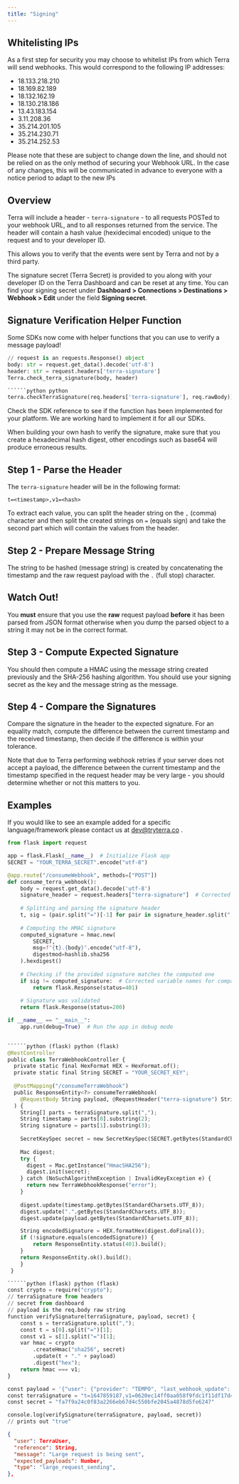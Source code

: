 ```yaml
---
title: "Signing"
---
```

## Whitelisting IPs

As a first step for security you may choose to whitelist IPs from which Terra will send webhooks. This would correspond to the following IP addresses:

*   18.133.218.210
*   18.169.82.189
*   18.132.162.19
*   18.130.218.186
*   13.43.183.154
*   3.11.208.36
*   35.214.201.105
*   35.214.230.71
*   35.214.252.53

  

Please note that these are subject to change down the line, and should not be relied on as the only method of securing your Webhook URL. In the case of any changes, this will be communicated in advance to everyone with a notice period to adapt to the new IPs

## Overview

Terra will include a header - `terra-signature` - to all requests POSTed to your webhook URL, and to all responses returned from the service. The header will contain a hash value (hexidecimal encoded) unique to the request and to your developer ID.

This allows you to verify that the events were sent by Terra and not by a third party.

The signature secret (Terra Secret) is provided to you along with your developer ID on the Terra Dashboard and can be reset at any time. You can find your signing secret under **Dashboard > Connections > Destinations > Webhook > Edit** under the field **Signing secret**.

<Check>

## Signature Verification Helper Function

Some SDKs now come with helper functions that you can use to verify a message payload!

```python python
// request is an requests.Response() object  
body: str = request.get_data().decode('utf-8')
header: str = request.headers['terra-signature']
Terra.check_terra_signature(body, header)

``````python python
terra.checkTerraSignature(req.headers['terra-signature'], req.rawBody))

```

Check the SDK reference to see if the function has been implemented for your platform. We are working hard to implement it for all our SDKs.

</Check>

When building your own hash to verify the signature, make sure that you create a hexadecimal hash digest, other encodings such as base64 will produce erroneous results.

## Step 1 - Parse the Header

The `terra-signature` header will be in the following format:

```terra-signature terra-signature
t=<timestamp>,v1=<hash>

```

To extract each value, you can split the header string on the `,` (comma) character and then split the created strings on `=` (equals sign) and take the second part which will contain the values from the header.

## Step 2 - Prepare Message String

The string to be hashed (message string) is created by concatenating the timestamp and the raw request payload with the `.` (full stop) character.

<Note>

## ️Watch Out!

You **must** ensure that you use the **raw** request payload **before** it has been parsed from JSON format otherwise when you dump the parsed object to a string it may not be in the correct format.

</Note>

## Step 3 - Compute Expected Signature

You should then compute a HMAC using the message string created previously and the SHA-256 hashing algorithm. You should use your signing secret as the key and the message string as the message.

## Step 4 - Compare the Signatures

Compare the signature in the header to the expected signature. For an equality match, compute the difference between the current timestamp and the received timestamp, then decide if the difference is within your tolerance.

Note that due to Terra performing webhook retries if your server does not accept a payload, the difference between the current timestamp and the timestamp specified in the request header may be very large - you should determine whether or not this matters to you.

## Examples

If you would like to see an example added for a specific language/framework please contact us at [dev@tryterra.co](mailto:dev@tryterra.co)
.

```python (flask) python (flask)
from flask import request

app = flask.Flask(__name__)  # Initialize Flask app
SECRET = "YOUR_TERRA_SECRET".encode("utf-8")

@app.route("/consumeWebhook", methods=["POST"])
def consume_terra_webhook():
    body = request.get_data().decode('utf-8')
    signature_header = request.headers["terra-signature"]  # Corrected variable name
    
    # Splitting and parsing the signature header
    t, sig = (pair.split("=")[-1] for pair in signature_header.split(","))
    
    # Computing the HMAC signature
    computed_signature = hmac.new(
        SECRET, 
        msg=f"{t}.{body}".encode("utf-8"),
        digestmod=hashlib.sha256
    ).hexdigest()
    
    # Checking if the provided signature matches the computed one
    if sig != computed_signature:  # Corrected variable names for comparison
        return flask.Response(status=401)
    
    # Signature was validated
    return flask.Response(status=200)

if __name__ == "__main__":
    app.run(debug=True)  # Run the app in debug mode
    

``````python (flask) python (flask)
@RestController
public class TerraWebhookController {
  private static final HexFormat HEX = HexFormat.of();
  private static final String SECRET = "YOUR_SECRET_KEY";
  
  @PostMapping("/consumeTerraWebhook")
  public ResponseEntity<?> consumeTerraWebhook(
    @RequestBody String payload, @RequestHeader("terra-signature") String terraSignature
  ) {
    String[] parts = terraSignature.split(",");
    String timestamp = parts[0].substring(2);
    String signature = parts[1].substring(3);
    
    SecretKeySpec secret = new SecretKeySpec(SECRET.getBytes(StandardCharsets.UTF_8), "HmacSHA256");
    
    Mac digest;
    try {
      digest = Mac.getInstance("HmacSHA256");
      digest.init(secret);
    } catch (NoSuchAlgorithmException | InvalidKeyException e) {
      return new TerraWebhookResponse("error");
    }
    
    digest.update(timestamp.getBytes(StandardCharsets.UTF_8));  
    digest.update(".".getBytes(StandardCharsets.UTF_8));
    digest.update(payload.getBytes(StandardCharsets.UTF_8));

    String encodedSignature = HEX.formatHex(digest.doFinal());
    if (!signature.equals(encodedSignature)) {   
        return ResponseEntity.status(401).build();     
    }       
    return ResponseEntity.ok().build();   
    }
 }

``````python (flask) python (flask)
const crypto = require("crypto");
// terraSignature from headers
// secret from dashboard
// payload is the req.body raw string
function verifySignature(terraSignature, payload, secret) {
    const s = terraSignature.split(",");
    const t = s[0].split("=")[1];
    const v1 = s[1].split("=")[1];
    var hmac = crypto
        .createHmac("sha256", secret)
        .update(t + "." + payload)
        .digest("hex");
    return hmac === v1;
}

const payload = '{"user": {"provider": "TEMPO", "last_webhook_update": null, "user_id": "6dca2b70-c028-42f1-bf18-14474607340c"}, "type": "activity", "data": [{"power_data": {"max_watts": 30.15489683644471, "avg_watts": 25.029001299966765, "power_samples": [{"watts": 31.570639669854252, "timestamp": "2022-03-21T07:45:47.404021+00:00", "timer_duration_seconds": 0}, {"watts": 49.521872663270564, "timestamp": "2022-03-21T07:56:47.404021+00:00", "timer_duration_seconds": 11}, {"watts": 59.91660943401078, "timestamp": "2022-03-21T08:07:47.404021+00:00", "timer_duration_seconds": 22}, {"watts": 15.74394429544796, "timestamp": "2022-03-21T08:18:47.404021+00:00", "timer_duration_seconds": 33}, {"watts": 40.129059383698134, "timestamp": "2022-03-21T08:29:47.404021+00:00", "timer_duration_seconds": 44}]}, "device_data": {"name": null, "serial_number": null, "activation_timestamp": null, "manufacturer": null, "software_version": null, "hardware_version": null, "other_devices": []}, "polyline_map_data": {"summary_polyline": null}, "energy_data": {"energy_kilojoules": null, "energy_planned_kilojoules": null}, "active_durations_data": {"activity_levels_samples": [{"activity_level": 3, "timestamp": "2022-03-21T07:45:47.404021+00:00"}, {"activity_level": 1, "timestamp": "2022-03-21T07:56:47.404021+00:00"}, {"activity_level": 5, "timestamp": "2022-03-21T08:07:47.404021+00:00"}, {"activity_level": 4, "timestamp": "2022-03-21T08:18:47.404021+00:00"}, {"activity_level": 3, "timestamp": "2022-03-21T08:29:47.404021+00:00"}], "vigorous_intensity_seconds": 2930.5394136854634, "inactivity_seconds": 2082.3340560721526, "low_intensity_seconds": 343.34227067114347, "num_continuous_inactive_periods": null, "moderate_intensity_seconds": 3113.324410786543, "rest_seconds": 2543.9016848574306, "activity_seconds": 1135.896454860647}, "TSS_data": {"samples": []}, "movement_data": {"max_pace_minutes_per_kilometre": null, "normalized_speed_metres_per_second": 2.9139556399885844, "cadence_samples": [], "avg_speed_metres_per_second": 12.683611338909904, "speed_samples": [], "avg_cadence": 52.20731627221516, "max_torque_newton_metres": 10.351917948413472, "max_cadence": 57.448571339065126, "max_speed_metres_per_second": 1.7888892058920929, "avg_pace_minutes_per_kilometre": null, "max_velocity_metres_per_second": 5.302880736621802, "avg_velocity_metres_per_second": 10.500997820656906, "avg_torque_newton_metres": 9.074087870551914}, "calories_data": {"net_intake_calories": 199.9825804951148, "net_activity_calories": 552.4189320529961, "total_burned_calories": 979.0905476197471, "BMR_calories": 1085.7307147510805}, "distance_data": {"detailed": {"distance_samples": [{"distance_metres": 0, "timestamp": "2022-03-21T07:45:47.404021+00:00", "timer_duration_seconds": 0}, {"distance_metres": 48.44061070556159, "timestamp": "2022-03-21T07:56:47.404021+00:00", "timer_duration_seconds": 11}, {"distance_metres": 78.2259374754136, "timestamp": "2022-03-21T08:07:47.404021+00:00", "timer_duration_seconds": 22}, {"distance_metres": 119.51155863861513, "timestamp": "2022-03-21T08:18:47.404021+00:00", "timer_duration_seconds": 33}, {"distance_metres": 144.03462492501959, "timestamp": "2022-03-21T08:29:47.404021+00:00", "timer_duration_seconds": 44}], "elevation_samples": []}, "summary": {"elevation": {"gain_planned_metres": null, "loss_actual_metres": null, "max_metres": 51.199192831461566, "min_metres": 29.67829060263131, "avg_metres": null, "gain_actual_metres": null}, "floors_climbed": null, "swimming": {"num_laps": 17, "pool_length_metres": null, "num_strokes": 252}, "steps": 12568, "distance_metres": 157.564708414663}}, "heart_rate_data": {"detailed": {"hrv_samples": [{"timestamp": "2022-03-21T07:45:47.404021+00:00", "hrv": 58}, {"timestamp": "2022-03-21T07:56:47.404021+00:00", "hrv": 66}, {"timestamp": "2022-03-21T08:07:47.404021+00:00", "hrv": 77}, {"timestamp": "2022-03-21T08:18:47.404021+00:00", "hrv": 43}, {"timestamp": "2022-03-21T08:29:47.404021+00:00", "hrv": 47}], "hr_samples": [{"bpm": 83, "timestamp": "2022-03-21T07:45:47.404021+00:00"}, {"bpm": 90, "timestamp": "2022-03-21T07:56:47.404021+00:00"}, {"bpm": 112, "timestamp": "2022-03-21T08:07:47.404021+00:00"}, {"bpm": 163, "timestamp": "2022-03-21T08:18:47.404021+00:00"}, {"bpm": 118, "timestamp": "2022-03-21T08:29:47.404021+00:00"}]}, "summary": {"max_hr": 144.89178910773677, "user_hr_max": 189, "resting_hr": 50.08058645758455, "min_hr": 67.07892442446678, "avg_hr_variability": 91.05290331260525, "avg_hr": 111.37120129241694}}, "metadata": {"name": null, "type": 8, "start_time": "2022-03-21T07:45:47.404021+00:00", "city": null, "state": null, "summary_id": "204421706369", "end_time": "2022-03-21T08:37:47.404021+00:00", "country": null, "upload_type": 0}, "oxygen_data": {"saturation_percentage": 63.94556590561501, "saturation_samples": [], "vo2_samples": [], "max_volume_ml_per_min_per_kg_day": null}, "work_data": {"work_in_kilojoules": null}, "position_data": {"start_pos_lat_lng": [52.61831913642271, 0.46745174277930757], "end_pos_lat_lng": [52.18417888719253, 1.39516967016118], "centre_pos_lat_lng": [], "position_samples": []}, "lap_data": {"laps": []}, "strain_data": {"strain_level": 5.487215959367661}, "MET_data": {"samples": [{"timestamp": "2022-03-21T07:45:47.404021+00:00", "level": 8.417435109789558}, {"timestamp": "2022-03-21T07:56:47.404021+00:00", "level": 4.471069974577138}, {"timestamp": "2022-03-21T08:07:47.404021+00:00", "level": 5.417952686395167}, {"timestamp": "2022-03-21T08:18:47.404021+00:00", "level": 7.050821963487477}, {"timestamp": "2022-03-21T08:29:47.404021+00:00", "level": 13.042276135672802}], "num_moderate_intensity_minutes": 16.163975388739132, "num_low_intensity_minutes": 4.7087465216761055, "num_high_intensity_minutes": 23.433119468097434, "num_inactive_minutes": 17.014989028308108, "avg_level": 13.111347112097553}}]}'
const terraSignature = "t=1647859187,v1=0620ec14ff0aa058f9fdc1f11df17d40ea5a4583c93986ec71c6e8c7c9fb00cb"
const secret = "fa7f9a24c0f83a2266eb67d4c550bfe2045a4878d5fe6247"

console.log(verifySignature(terraSignature, payload, secret))
// prints out "true"

```

```json json
{
  "user": TerraUser,
  "reference": String,
  "message": "Large request is being sent",
  "expected_payloads": Number,
  "type": "large_request_sending",
},

```



